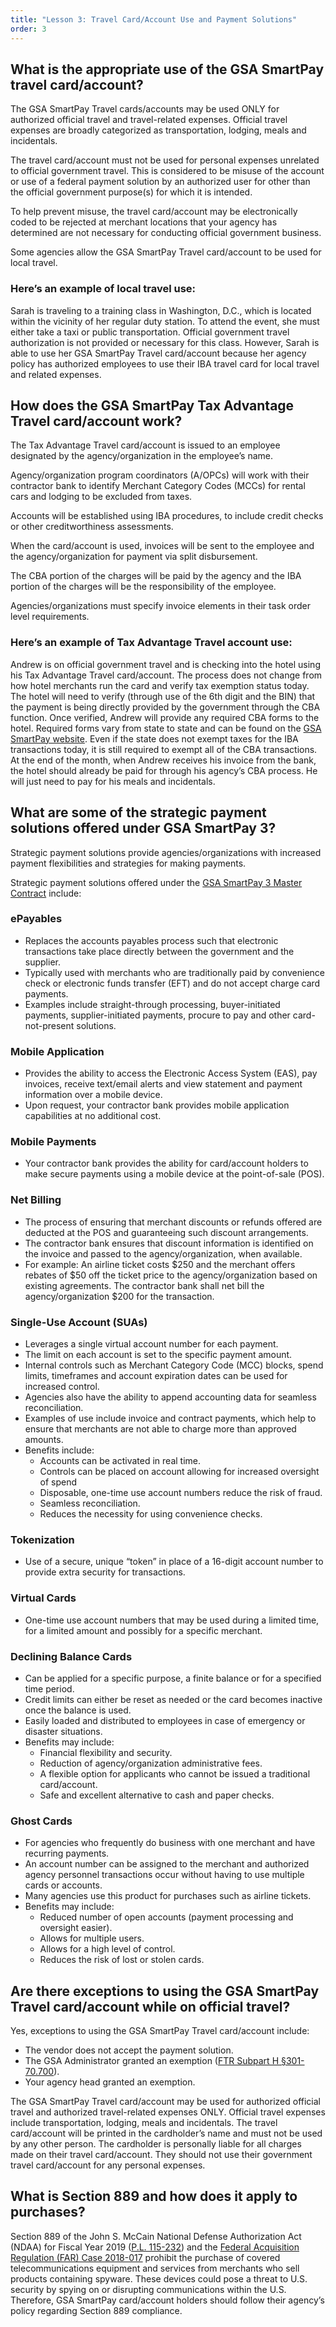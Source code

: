 ```yaml
---
title: "Lesson 3: Travel Card/Account Use and Payment Solutions"
order: 3
---
```


## What is the appropriate use of the GSA SmartPay travel card/account?
The GSA SmartPay Travel cards/accounts may be used ONLY for authorized official travel and travel-related expenses. Official travel expenses are broadly categorized as transportation, lodging, meals and incidentals.

The travel card/account must not be used for personal expenses unrelated to official government travel. This is considered to be misuse of the account or use of a federal payment solution by an authorized user for other than the official government purpose(s) for which it is intended.

To help prevent misuse, the travel card/account may be electronically coded to be rejected at merchant locations that your agency has determined are not necessary for conducting official government business.

Some agencies allow the GSA SmartPay Travel card/account to be used for local travel. 

### Here’s an example of local travel use: 
Sarah is traveling to a training class in Washington, D.C., which is located within the vicinity of her regular duty station. To attend the event, she must either take a taxi or public transportation. Official government travel authorization is not provided or necessary for this class. However, Sarah is able to use her GSA SmartPay Travel card/account because her agency policy has authorized employees to use their IBA travel card for local travel and related expenses.

## How does the GSA SmartPay Tax Advantage Travel card/account work?
The Tax Advantage Travel card/account is issued to an employee designated by the agency/organization in the employee’s name. 

Agency/organization program coordinators (A/OPCs) will work with their contractor bank to identify Merchant Category Codes (MCCs) for rental cars and lodging to be excluded from taxes. 

Accounts will be established using IBA procedures, to include credit checks or other creditworthiness assessments. 

When the card/account is used, invoices will be sent to the employee and the agency/organization for payment via split disbursement. 

The CBA portion of the charges will be paid by the agency and the IBA portion of the charges will be the responsibility of the employee.

Agencies/organizations must specify invoice elements in their task order level requirements.

### Here’s an example of Tax Advantage Travel account use: 
Andrew is on official government travel and is checking into the hotel using his Tax Advantage Travel card/account. The process does not change from how hotel merchants run the card and verify tax exemption status today. The hotel will need to verify (through use of the 6th digit and the BIN) that the payment is being directly provided by the government through the CBA function. Once verified, Andrew will provide any required CBA forms to the hotel. Required forms vary from state to state and can be found on the [GSA SmartPay website](https://smartpay.gsa.gov/smarttax). Even if the state does not exempt taxes for the IBA transactions today, it is still required to exempt all of the CBA transactions. At the end of the month, when Andrew receives his invoice from the bank, the hotel should already be paid for through his agency’s CBA process. He will just need to pay for his meals and incidentals.

## What are some of the strategic payment solutions offered under GSA SmartPay 3? 
Strategic payment solutions provide agencies/organizations with increased payment flexibilities and strategies for making payments. 

Strategic payment solutions offered under the [GSA SmartPay 3 Master Contract](https://smartpay.gsa.gov/content/about-gsa-smartpay#sa667) include:

### ePayables
- Replaces the accounts payables process such that electronic transactions take place directly between the government and the supplier.
- Typically used with merchants who are traditionally paid by convenience check or electronic funds transfer (EFT) and do not accept charge card payments.
- Examples include straight-through processing, buyer-initiated payments, supplier-initiated payments, procure to pay and other card-not-present solutions. 

### Mobile Application
- Provides the ability to access the Electronic Access System (EAS), pay invoices, receive text/email alerts and view statement and payment information over a mobile device. 
- Upon request, your contractor bank provides mobile application capabilities at no additional cost. 

### Mobile Payments
- Your contractor bank provides the ability for card/account holders to make secure payments using a mobile device at the point-of-sale (POS).

### Net Billing
- The process of ensuring that merchant discounts or refunds offered are deducted at the POS and guaranteeing such discount arrangements. 
- The contractor bank ensures that discount information is identified on the invoice and passed to the agency/organization, when available. 
- For example: An airline ticket costs $250 and the merchant offers rebates of $50 off the ticket price to the agency/organization based on existing agreements. The contractor bank shall net bill the agency/organization $200 for the transaction. 

### Single-Use Account (SUAs)
- Leverages a single virtual account number for each payment. 
- The limit on each account is set to the specific payment amount. 
- Internal controls such as Merchant Category Code (MCC) blocks, spend limits, timeframes and account expiration dates can be used for increased control. 
- Agencies also have the ability to append accounting data for seamless reconciliation. 
- Examples of use include invoice and contract payments, which help to ensure that merchants are not able to charge more than approved amounts.
- Benefits include:
  - Accounts can be activated in real time.
  - Controls can be placed on account allowing for increased oversight of spend
  - Disposable, one-time use account numbers reduce the risk of fraud.
  - Seamless reconciliation.
  - Reduces the necessity for using convenience checks.

### Tokenization
- Use of a secure, unique “token” in place of a 16-digit account number to provide extra security for transactions.

### Virtual Cards
- One-time use account numbers that may be used during a limited time, for a limited amount and possibly for a specific merchant.

### Declining Balance Cards
- Can be applied for a specific purpose, a finite balance or for a specified time period. 
- Credit limits can either be reset as needed or the card becomes inactive once the balance is used. 
- Easily loaded and distributed to employees in case of emergency or disaster situations. 
- Benefits may include:
  - Financial flexibility and security.
  - Reduction of agency/organization administrative fees.
  - A flexible option for applicants who cannot be issued a traditional card/account.
  - Safe and excellent alternative to cash and paper checks.

### Ghost Cards
- For agencies who frequently do business with one merchant and have recurring payments.
- An account number can be assigned to the merchant and authorized agency personnel transactions occur without having to use multiple cards or accounts.
- Many agencies use this product for purchases such as airline tickets. 
- Benefits may include:
  - Reduced number of open accounts (payment processing and oversight easier).
  - Allows for multiple users.
  - Allows for a high level of control.
  - Reduces the risk of lost or stolen cards.

## Are there exceptions to using the GSA SmartPay Travel card/account while on official travel?
Yes, exceptions to using the GSA SmartPay Travel card/account include:
- The vendor does not accept the payment solution.
- The GSA Administrator granted an exemption ([FTR Subpart H §301-70.700](https://www.ecfr.gov/current/title-41/subtitle-F/chapter-301/subchapter-D/part-301-70/subpart-H/section-301-70.700)).
- Your agency head granted an exemption.

The GSA SmartPay Travel card/account may be used for authorized official travel and authorized travel-related expenses ONLY. Official travel expenses include transportation, lodging, meals and incidentals. The travel card/account will be printed in the cardholder’s name and must not be used by any other person. The cardholder is personally liable for all charges made on their travel card/account. They should not use their government travel card/account for any personal expenses.

## What is Section 889 and how does it apply to purchases?
Section 889 of the John S. McCain National Defense Authorization Act (NDAA) for Fiscal Year 2019 ([P.L. 115-232](https://www.congress.gov/115/plaws/publ232/PLAW-115publ232.pdf)) and the [Federal Acquisition Regulation (FAR) Case 2018-017](https://www.federalregister.gov/documents/2019/08/13/2019-17201/federal-acquisition-regulation-prohibition-on-contracting-for-certain-telecommunications-and-video) prohibit the purchase of covered telecommunications equipment and services from merchants who sell products containing spyware. These devices could pose a threat to U.S. security by spying on or disrupting communications within the U.S. Therefore, GSA SmartPay card/account holders should follow their agency’s policy regarding Section 889 compliance.
